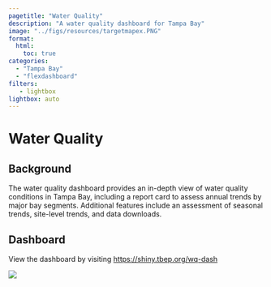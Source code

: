 ```yaml
---
pagetitle: "Water Quality"
description: "A water quality dashboard for Tampa Bay"
image: "../figs/resources/targetmapex.PNG"
format: 
  html: 
    toc: true
categories: 
  - "Tampa Bay"
  - "flexdashboard"
filters:
   - lightbox
lightbox: auto
---
```


# Water Quality {.unnumbered}

## Background

The water quality dashboard provides an in-depth view of water quality conditions in Tampa Bay, including a report card to assess annual trends by major bay segments. Additional features include an assessment of seasonal trends, site-level trends, and data downloads.   

## Dashboard

View the dashboard by visiting [https://shiny.tbep.org/wq-dash](https://shiny.tbep.org/wq-dash){target="_blank"}

![](../figs/resources/wqdashscreenshot.png)
